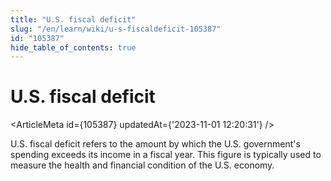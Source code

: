 ```yaml
---
title: "U.S. fiscal deficit"
slug: "/en/learn/wiki/u-s-fiscaldeficit-105387"
id: "105387"
hide_table_of_contents: true
---
```



# U.S. fiscal deficit

<ArticleMeta id={105387} updatedAt={'2023-11-01 12:20:31'} />
<div className='border-solid border-b border-t-0 my-4 border-[var(--ifm-color-gray-300)]' />

U.S. fiscal deficit refers to the amount by which the U.S. government's spending exceeds its income in a fiscal year. This figure is typically used to measure the health and financial condition of the U.S. economy.
